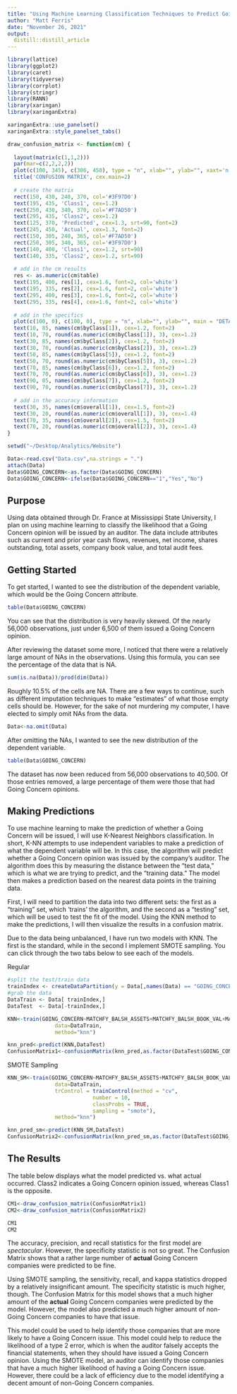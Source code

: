 ```yaml
---
title: "Using Machine Learning Classification Techniques to Predict Going Concern Opinions"
author: "Matt Ferris"
date: "November 26, 2021"
output: 
  distill::distill_article
---
```


```r
library(lattice)
library(ggplot2)
library(caret)
library(tidyverse)
library(corrplot)
library(stringr)
library(RANN)
library(xaringan)
library(xaringanExtra)

xaringanExtra::use_panelset()
xaringanExtra::style_panelset_tabs()

draw_confusion_matrix <- function(cm) {
 
  layout(matrix(c(1,1,2)))
  par(mar=c(2,2,2,2))
  plot(c(100, 345), c(300, 450), type = "n", xlab="", ylab="", xaxt='n', yaxt='n')
  title('CONFUSION MATRIX', cex.main=2)
 
  # create the matrix
  rect(150, 430, 240, 370, col='#3F97D0')
  text(195, 435, 'Class1', cex=1.2)
  rect(250, 430, 340, 370, col='#F7AD50')
  text(295, 435, 'Class2', cex=1.2)
  text(125, 370, 'Predicted', cex=1.3, srt=90, font=2)
  text(245, 450, 'Actual', cex=1.3, font=2)
  rect(150, 305, 240, 365, col='#F7AD50')
  rect(250, 305, 340, 365, col='#3F97D0')
  text(140, 400, 'Class1', cex=1.2, srt=90)
  text(140, 335, 'Class2', cex=1.2, srt=90)
 
  # add in the cm results
  res <- as.numeric(cm$table)
  text(195, 400, res[1], cex=1.6, font=2, col='white')
  text(195, 335, res[2], cex=1.6, font=2, col='white')
  text(295, 400, res[3], cex=1.6, font=2, col='white')
  text(295, 335, res[4], cex=1.6, font=2, col='white')
 
  # add in the specifics
  plot(c(100, 0), c(100, 0), type = "n", xlab="", ylab="", main = "DETAILS", xaxt='n', yaxt='n')
  text(10, 85, names(cm$byClass[1]), cex=1.2, font=2)
  text(10, 70, round(as.numeric(cm$byClass[1]), 3), cex=1.2)
  text(30, 85, names(cm$byClass[2]), cex=1.2, font=2)
  text(30, 70, round(as.numeric(cm$byClass[2]), 3), cex=1.2)
  text(50, 85, names(cm$byClass[5]), cex=1.2, font=2)
  text(50, 70, round(as.numeric(cm$byClass[5]), 3), cex=1.2)
  text(70, 85, names(cm$byClass[6]), cex=1.2, font=2)
  text(70, 70, round(as.numeric(cm$byClass[6]), 3), cex=1.2)
  text(90, 85, names(cm$byClass[7]), cex=1.2, font=2)
  text(90, 70, round(as.numeric(cm$byClass[7]), 3), cex=1.2)
 
  # add in the accuracy information
  text(30, 35, names(cm$overall[1]), cex=1.5, font=2)
  text(30, 20, round(as.numeric(cm$overall[1]), 3), cex=1.4)
  text(70, 35, names(cm$overall[2]), cex=1.5, font=2)
  text(70, 20, round(as.numeric(cm$overall[2]), 3), cex=1.4)
} 
```

```r
setwd("~/Desktop/Analytics/Website")

Data<-read.csv("Data.csv",na.strings = ".")
attach(Data)
Data$GOING_CONCERN<-as.factor(Data$GOING_CONCERN)
Data$GOING_CONCERN<-ifelse(Data$GOING_CONCERN=="1","Yes","No")

```

## Purpose

Using data obtained through Dr. France at Mississippi State University, I plan on using machine learning to classify the likelihood that a Going Concern opinion will be issued by an auditor. The data include attributes such as current and prior year cash flows, revenues, net income, shares outstanding, total assets, company book value, and total audit fees.  

## Getting Started

To get started, I wanted to see the distribution of the dependent variable, which would be the Going Concern attribute. 

```r
table(Data$GOING_CONCERN)
```

You can see that the distribution is very heavily skewed. Of the nearly 56,000 observations, just under 6,500 of them issued a Going Concern opinion. 

After reviewing the dataset some more, I noticed that there were a relatively large amount of NAs in the observations. Using this formula, you can see the percentage of the data that is NA. 

```r
sum(is.na(Data))/prod(dim(Data))
```

Roughly 10.5% of the cells are NA. There are a few ways to continue, such as different imputation techniques to make "estimates" of what those empty cells should be. However, for the sake of not murdering my computer, I have elected to simply omit NAs from the data. 

```r
Data<-na.omit(Data)
```

After omitting the NAs, I wanted to see the new distribution of the dependent variable. 

```r
table(Data$GOING_CONCERN)
```

The dataset has now been reduced from 56,000 observations to 40,500. Of those entries removed, a large percentage of them were those that had Going Concern opinions.

## Making Predictions

To use machine learning to make the prediction of whether a Going Concern will be issued, I will use K-Nearest Neighbors classification. In short, K-NN attempts to use independent variables to make a prediction of what the dependent variable will be. In this case, the algorithm will predict whether a Going Concern opinion was issued by the company's auditor. The algorithm does this by measuring the distance between the "test data," which is what we are trying to predict, and the "training data." The model then makes a prediction based on the nearest data points in the training data. 

First, I will need to partition the data into two different sets: the first as a "training" set, which 'trains' the algorithm, and the second as a "testing" set, which will be used to test the fit of the model. Using the KNN method to make the predictions, I will then visualize the results in a confusion matrix. 

Due to the data being unbalanced, I have run two models with KNN. The first is the standard, while in the second I implement SMOTE sampling. You can click through the two tabs below to see each of the models.

::::: {.panelset}

::: {.panel}
[Regular]{.panel-name}

```r
#split the test/train data
trainIndex <- createDataPartition(y = Data[,names(Data) == "GOING_CONCERN"], p = .6, list = FALSE, times = 1)
#grab the data
DataTrain <- Data[ trainIndex,]
DataTest  <- Data[-trainIndex,]

KNN<-train(GOING_CONCERN~MATCHFY_BALSH_ASSETS+MATCHFY_BALSH_BOOK_VAL+MATCHFY_CSHFLST_CHANGE_TTM+MATCHFY_CSHFLST_OP_ACT_TTM+MATCHFY_INCMST_NETINC_TTM+PRIORFY_INCMST_NETINC_TTM+PRIORFY_BALSH_BOOK_VAL+MATCHFY_SUM_AUDFEES+PRIORFY_SUM_AUDFEES+CIK_Code,
               data=DataTrain,
               method="knn")

knn_pred<-predict(KNN,DataTest)
ConfusionMatrix1<-confusionMatrix(knn_pred,as.factor(DataTest$GOING_CONCERN))
```

:::

::: {.panel}
[SMOTE Sampling]{.panel-name}

```r
KNN_SM<-train(GOING_CONCERN~MATCHFY_BALSH_ASSETS+MATCHFY_BALSH_BOOK_VAL+MATCHFY_CSHFLST_CHANGE_TTM+MATCHFY_CSHFLST_OP_ACT_TTM+MATCHFY_INCMST_NETINC_TTM+PRIORFY_INCMST_NETINC_TTM+PRIORFY_BALSH_BOOK_VAL+MATCHFY_SUM_AUDFEES+PRIORFY_SUM_AUDFEES+CIK_Code,
               data=DataTrain,
               trControl = trainControl(method = "cv",
                           number = 10,
                           classProbs = TRUE,
                           sampling = "smote"),
               method="knn")

knn_pred_sm<-predict(KNN_SM,DataTest)
ConfusionMatrix2<-confusionMatrix(knn_pred_sm,as.factor(DataTest$GOING_CONCERN))
```


:::

:::::

## The Results

The table below displays what the model predicted vs. what actual occurred. Class2 indicates a Going Concern opinion issued, whereas Class1 is the opposite. 

``` r
CM1<-draw_confusion_matrix(ConfusionMatrix1)
CM2<-draw_confusion_matrix(ConfusionMatrix2)

CM1
CM2
```


The accuracy, precision, and recall statistics for the first model are *spectacular*. However, the specificity statistic is not so great. The Confusion Matrix shows that a rather large number of **actual** Going Concern companies were predicted to be fine. 

Using SMOTE sampling, the sensitivity, recall, and kappa statistics dropped by a relatively insignificant amount. The specificity statistic is much higher, though. The Confusion Matrix for this model shows that a much higher amount of the **actual** Going Concern companies were predicted by the model. However, the model also predicted a much higher amount of non-Going Concern companies to have that issue.

This model could be used to help identify those companies that are more likely to have a Going Concern issue. This model could help to reduce the likelihood of a type 2 error, which is when the auditor falsely accepts the financial statements, when they should have issued a Going Concern opinion. Using the SMOTE model, an auditor can identify those companies that have a much higher likelihood of having a Going Concern issue. However, there could be a lack of efficiency due to the model identifying a decent amount of non-Going Concern companies. 

